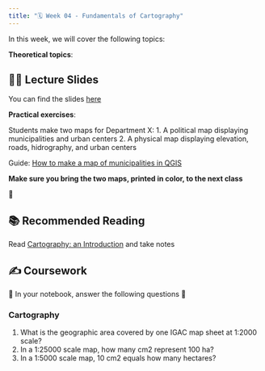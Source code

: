 ```yaml
---
title: "🗓️ Week 04 - Fundamentals of Cartography"
---
```


In this week, we will cover the following topics:

**Theoretical topics**:

## 👨‍🏫 Lecture Slides 

You can find the slides [here](https://drive.google.com/file/d/1lSJ7OYnLE32xoRL_LRu_mv0mCV9hKgKA/view?usp=sharing)


**Practical exercises**:

Students make two maps for Department X:
1. A political map displaying municipalities and urban centers 
2. A physical map displaying elevation, roads, hidrography, and urban centers

Guide:
[How to make a map of municipalities in QGIS](https://drive.google.com/file/d/18UMx5zLUpfd_UetZwmBlX97J8yPMeJwk/view)

**Make sure you bring the two maps, printed in color, to the next class**

🎥 

## 📚 Recommended Reading 

Read [Cartography: an Introduction](https://www.cartography.org.uk/_files/ugd/583f72_c795f5c26b3f44df84e33d1210842d80.pdf) and take notes

## ✍️ Coursework

🚧 In your  notebook,  answer the following questions 🚧

### Cartography
::: {.callout-important collapse=true}
1. What is the geographic area covered by one IGAC map sheet at 1:2000 scale?
2. In a 1:25000 scale map, how many cm2 represent 100 ha?
3. In a 1:5000 scale map, 10 cm2 equals how many hectares?
:::






